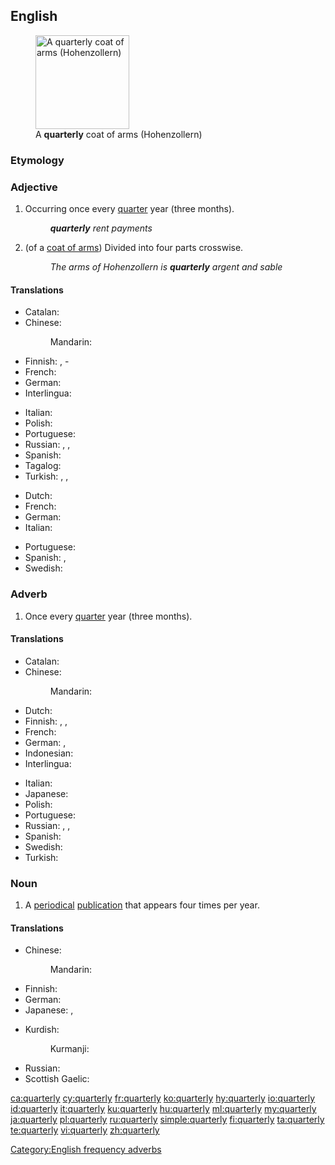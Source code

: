 ==English==
[[File:Hohenzollern Haus Wappen.svg|thumb|150px|A '''quarterly''' coat of arms (Hohenzollern)]]

===Etymology===
{{suffix|quarter|ly|lang=en}}

===Adjective===
{{en-adj|-}}
# Occurring once every [[quarter]] year (three months).
#: '''''quarterly''' rent payments''
# {{lb|en|heraldry}} (of a [[coat of arms]]) Divided into four parts crosswise.
#: ''The arms of Hohenzollern is '''quarterly''' argent and sable''

====Translations====
{{trans-top|occurring once every quarter year}}
* Catalan: {{t|ca|trimestral}}
* Chinese:
*: Mandarin: {{t+|cmn|每季|tr=měijì de|alt=每季的|sc=Hani}}
* Finnish: {{t+|fi|neljännesvuosittainen}}, {{t+|fi|neljännesvuosi}}-
* French: {{t+|fr|trimestriel}}
* German: {{t+|de|vierteljährlich}}
* Interlingua: {{t|ia|trimestral}}
{{trans-mid}}
* Italian: {{t|it|trimestrale}}
* Polish: {{t+|pl|kwartalny}}
* Portuguese: {{t+|pt|trimestral|m|f}}
* Russian: {{t+|ru|кварта́льный}}, {{t+|ru|ежекварта́льный}}, {{t+|ru|трёхме́сячный|tr=trjoxmésjačnyj}}
* Spanish: {{t+|es|trimestral}}
* Tagalog: {{t|tl|tatluhang-buwanan}}
* Turkish: {{t|tr|trimestıral|alt=trimestırâl}}, {{t|tr|çeyrekyıllık}}, {{t|tr|üçaylık}}
{{trans-bottom}}

{{trans-top|divided into four parts crosswise}}
* Dutch: {{t+|nl|gevierendeeld}}
* French: {{t+|fr|écartelé}}
* German: {{t+|de|Vierung}}
* Italian: {{t+|it|inquartato}}
{{trans-mid}}
* Portuguese: {{t|pt|esquartelado}}
* Spanish: {{t+|es|acuartelado}}, {{t+|es|cuartelado}}
* Swedish: {{t+|sv|kvadrerad}}
{{trans-bottom}}

===Adverb===
{{en-adv|-}}

# Once every [[quarter]] year (three months).

====Translations====
{{trans-top|once every quarter year}}
* Catalan: {{t|ca|trimestralment}}
* Chinese:
*: Mandarin: {{t+|cmn|每季|tr=měijì de|alt=每季地|sc=Hani}}
* Dutch: {{t+|nl|driemaandelijks}}
* Finnish: {{t+|fi|neljännesvuosittain}}, {{t|fi|neljänneksittäin}}, {{t|fi|vuosineljänneksittäin}}
* French: {{t+|fr|trimestriellement}}
* German: {{t+|de|vierteljährlich}}, {{t+|de|quartalsweise}}
* Indonesian: {{t|id|[[per]] [[kuartal]]}}
* Interlingua: {{t|ia|trimestralmente}}
{{trans-mid}}
* Italian: {{t|it|trimestralmente}}
* Japanese: {{t|ja|四半期毎|tr=[[しはんきごと]], shihanki-goto|sc=Jpan}}
* Polish: {{t|pl|kwartalnie}}
* Portuguese: {{t|pt|trimestralmente}}
* Russian: {{t+|ru|покварта́льно}}, {{t+|ru|ежекварта́льно}}, {{t|ru|[[раз]] [[в]] [[три]] [[месяц|ме́сяца]]}}
* Spanish: {{t+|es|trimestralmente}}
* Swedish: {{t|sv|kvartalsvis}}
* Turkish: {{t|tr|üç ayda bir}}
{{trans-bottom}}

===Noun===
{{en-noun|quarterlies}}

# A [[periodical]] [[publication]] that appears four times per year.

====Translations====
{{trans-top|periodical publication}}
* Chinese:
*: Mandarin: {{t+|cmn|季刊|tr=jìkān|sc=Hani}}
* Finnish: {{t|fi|neljännesvuosijulkaisu}}
* German: {{t|de|Vierteljahresschrift|n}}
* Japanese: {{t+|ja|季刊|tr=きかん, kikan|sc=Jpan}}, {{t|ja|季刊誌|tr=きかんし, kikanshi|sc=Jpan}}
{{trans-mid}}
* Kurdish:
*: Kurmanji: {{t|kmr|kovara sêmehî|f}}
* Russian: {{t|ru|трёхме́сячник|m|tr=trjoxmésjačnik}}
* Scottish Gaelic: {{t|gd|ràitheachan|m}}
{{trans-bottom}}

[[Category:English frequency adverbs]]

[[ca:quarterly]]
[[cy:quarterly]]
[[fr:quarterly]]
[[ko:quarterly]]
[[hy:quarterly]]
[[io:quarterly]]
[[id:quarterly]]
[[it:quarterly]]
[[ku:quarterly]]
[[hu:quarterly]]
[[ml:quarterly]]
[[my:quarterly]]
[[ja:quarterly]]
[[pl:quarterly]]
[[ru:quarterly]]
[[simple:quarterly]]
[[fi:quarterly]]
[[ta:quarterly]]
[[te:quarterly]]
[[vi:quarterly]]
[[zh:quarterly]]